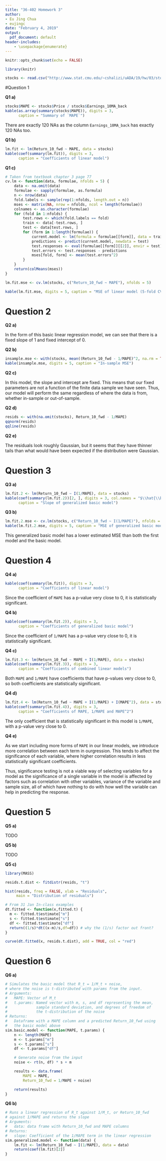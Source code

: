 ```yaml
---
title: "36-402 Homework 3"
author:
- Eu Jing Chua
- eujingc
date: "February 4, 2019"
output:
  pdf_document: default
header-includes:
    - \usepackage{enumerate}
---
```


```r
knitr::opts_chunk$set(echo = FALSE)
```

\newcommand{\est}[1]{\hat{#1}}
\newcommand{\betah}[1]{\est{\beta_{#1}}}
\newcommand{\avg}[1]{\overline{#1}}
\newcommand{\E}[1]{\mathbb{E} \left[ #1 \right]}
\newcommand{\Var}[1]{\text{Var} \left[ #1 \right]}
\newcommand{\Cov}[1]{\text{Cov} \left[ #1 \right]}
\newcommand{\X}{\mathbb{X}}
\newcommand{\sumTo}[1]{\sum^{#1}_{i=1}}
\newcommand{\sumjTo}[1]{\sum^{#1}_{j=1}}
\newcommand{\matr}[1]{\mathbf{#1}}

```r
library(knitr)
```

```r
stocks <- read.csv("http://www.stat.cmu.edu/~cshalizi/uADA/19/hw/03/stock_history.csv")
```

#Question 1

**Q1 a)**

```r
stocks$MAPE <- stocks$Price / stocks$Earnings_10MA_back
kable(as.array(summary(stocks$MAPE)), digits = 3,
      caption = "Summary of `MAPE`")
```

There are exactly 120 NAs as the column `Earnings_10MA_back` has exactly 120 NAs too.

**Q1 b)**

```r
lm.fit <- lm(Return_10_fwd ~ MAPE, data = stocks)
kable(coef(summary(lm.fit)), digits = 3,
      caption = "Coefficients of linear model")
```

**Q1 c)**

```r
# Taken from textbook chapter 3 page 77
cv.lm <- function(data, formulae, nfolds = 5) {
    data <- na.omit(data)
    formulae <- sapply(formulae, as.formula)
    n <- nrow(data)
    fold.labels <- sample(rep(1:nfolds, length.out = n))
    mses <- matrix(NA, nrow = nfolds, ncol = length(formulae))
    colnames <- as.character(formulae)
    for (fold in 1:nfolds) {
        test.rows <- which(fold.labels == fold)
        train <- data[-test.rows, ]
        test <- data[test.rows, ]
        for (form in 1:length(formulae)) {
            current.model <- lm(formula = formulae[[form]], data = train)
            predictions <- predict(current.model, newdata = test)
            test.responses <- eval(formulae[[form]][[2]], envir = test)
            test.errors <- test.responses - predictions
            mses[fold, form] <- mean(test.errors^2)
        }
    }
    return(colMeans(mses))
}

lm.fit.mse <- cv.lm(stocks, c("Return_10_fwd ~ MAPE"), nfolds = 5)
```
```r
kable(lm.fit.mse, digits = 5, caption = "MSE of linear model (5-fold CV)")
```

# Question 2

**Q2 a)**

\begin{align}
Y &= X + \epsilon_t, \hspace{0.05in} \text{where} \\
Y &= R_t \\
X &= \frac{1}{M_t} \\
\epsilon_t &\hspace{0.05in} \text{is the irreducible noise}
\end{align}

In the form of this basic linear regression model, we can see that there is a fixed slope of 1 and fixed intercept of 0.

**Q2 b)**

```r
insample.mse <- with(stocks, mean((Return_10_fwd - 1/MAPE)^2, na.rm = TRUE))
kable(insample.mse, digits = 5, caption = "In-sample MSE")
```

**Q2 c)**

In this model, the slope and intercept are fixed. This means that our fixed parameters are not a function of the finite data sample we have seen. Thus, our model will perform the same regardless of where the data is from, whether in-sample or out-of-sample.

**Q2 d)**

```r
resids <- with(na.omit(stocks), Return_10_fwd - 1/MAPE)
qqnorm(resids)
qqline(resids)
```

**Q2 e)**

The residuals look roughly Gaussian, but it seems that they have thinner tails than what would have been expected if the distribution were Gaussian.

# Question 3

**Q3 a)**

```r
lm.fit.2 <- lm(Return_10_fwd ~ I(1/MAPE), data = stocks)
kable(coef(summary(lm.fit.2))[2, ], digits = 3, col.names = "$\\hat{\\beta}_1$",
      caption = "Slope of generalized basic model")
```

**Q3 b)**

```r
lm.fit.2.mse <- cv.lm(stocks, c("Return_10_fwd ~ I(1/MAPE)"), nfolds = 5)
kable(lm.fit.2.mse, digits = 5, caption = "MSE of generalized basic model (5-fold CV)")
```

This generalized basic model has a lower estimated MSE than both the first model and the basic model.

# Question 4

**Q4 a)**

```r
kable(coef(summary(lm.fit)), digits = 3,
      caption = "Coefficients of linear model")
```

Since the coefficient of `MAPE` has a p-value very close to 0, it is statistically significant.

**Q4 b)**

```r
kable(coef(summary(lm.fit.2)), digits = 3,
      caption = "Coefficients of generalized basic model")
```

Since the coefficient of `1/MAPE` has a p-value very close to 0, it is statistically significant.

**Q4 c)**

```r
lm.fit.3 <- lm(Return_10_fwd ~ MAPE + I(1/MAPE), data = stocks)
kable(coef(summary(lm.fit.3)), digits = 3,
      caption = "Coefficients of combined linear models")
```

Both `MAPE` and `1/MAPE` have coefficients that have p-values very close to 0, so both coefficients are statistically significant.

**Q4 d)**

```r
lm.fit.4 <- lm(Return_10_fwd ~ MAPE + I(1/MAPE) + I(MAPE^2), data = stocks)
kable(coef(summary(lm.fit.4)), digits = 3,
      caption = "Coefficients of MAPE, 1/MAPE and MAPE^2")
```

The only coefficient that is statistically significant in this model is `1/MAPE`, with a p-value very close to 0.


**Q4 e)**

As we start including more forms of `MAPE` in our linear models, we introduce more correlation between each term in ourgression. This tends to affect the significance of each variable, where higher correlation results in less statistically significant coefficients.

Thus, significance testing is not a viable way of selecting variables for a model as the significance of a single variable in the model is affected by factors such as correlation with other variables, variance of the variable and sample size, all of which have nothing to do with how well the variable can help in predicting the response.

# Question 5

**Q5 a)**

TODO

**Q5 b)**

TODO

**Q5 c)**

```r
library(MASS)

resids.t.dist <- fitdistr(resids, "t")

hist(resids, freq = FALSE, xlab = "Residuals",
     main = "Distribution of residuals")

# From 31 Jan In-class examples
dt.fitted <- function(x,fitted.t) {
  m <- fitted.t$estimate["m"]
  s <- fitted.t$estimate["s"]
  df <- fitted.t$estimate["df"]
  return((1/s)*dt((x-m)/s,df=df)) # why the (1/s) factor out front?
}

curve(dt.fitted(x, resids.t.dist), add = TRUE, col = "red")
```

# Question 6

**Q6 a)**

```r
# Simulates the basic model that R_t = 1/M_t + noise,
# where the noise is t-distributed with params from the input.
# Arguments:
#   MAPE: Vector of M_t
#   t.params: Named vector with m, s, and df representing the mean,
#             sample standard deviation, and degrees of freedom of 
#             the t-distribution of the noise
# Returns:
#   Dataframe with a MAPE column and a predicted Return_10_fwd using
#   the basic model above
sim.basic.model <- function(MAPE, t.params) {
    n <- length(MAPE)
    m <- t.params["m"]
    s <- t.params["s"]
    df <- t.params["df"]

    # Generate noise from the input
    noise <- rt(n, df) * s + m

    results <- data.frame(
        MAPE = MAPE,
        Return_10_fwd = 1/MAPE + noise)

    return(results)
}
```

**Q6 b)**

```r
# Runs a linear regression of R_t against 1/M_t, or Return_10_fwd
# against 1/MAPE and returns the slope
# Arguments:
#   data: data frame with Return_10_fwd and MAPE columns
# Returns:
#   slope: Coefficient of the 1/MAPE term in the linear regression
sim.generalized.model <- function(data) {
    lm.fit <- lm(Return_10_fwd ~ I(1/MAPE), data = data)
    return(coef(lm.fit)[2])
}
```

